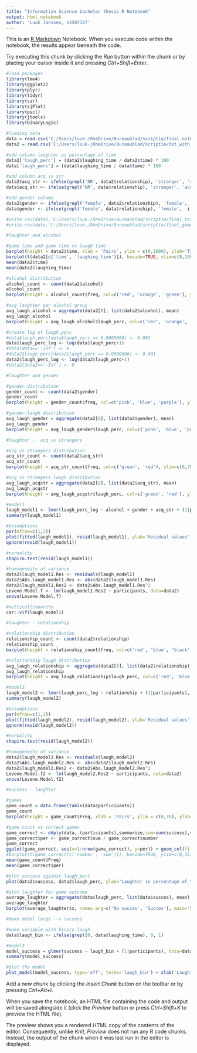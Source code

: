 ---
title: "Information Science bachelor thesis R Notebook"
output: html_notebook
author: 'Luuk Janssen, s3507327'
---

This is an [R Markdown](http://rmarkdown.rstudio.com) Notebook. When you execute code within the notebook, the results appear beneath the code. 

Try executing this chunk by clicking the *Run* button within the chunk or by placing your cursor inside it and pressing *Ctrl+Shift+Enter*. 

```{r}
#load packages
library(lme4)
library(ggplot2)
library(plyr)
library(tidyr)
library(car)
library(sjPlot)
library(pscl)
library(jtools)
library(binaryLogic)
```

```{r}
#loading data
data = read.csv('C:/Users/luuk-/OneDrive/Bureaublad/scriptie/final_no10.csv')
data2 = read.csv('C:/Users/luuk-/OneDrive/Bureaublad/scriptie/tot_with_laugh.csv')
```


```{r}
#add column laughter as percentage of time
data2['laugh_perc'] = (data2$laughing_time / data2$time) * 100
data['laugh_perc'] = (data$laughing_time / data$time) * 100

#add column acq vs str
data2$acq_str <- ifelse(grepl('NR', data2$relationship), 'stranger', 'acquaintance')
data$acq_str <- ifelse(grepl('NR', data$relationship), 'stranger', 'acquaintance')

#add gender column
data2$gender <- ifelse(grepl('female', data2$relationship), 'female',  ifelse(grepl('male', data2$relationship), 'male', 'mf'))
data$gender <- ifelse(grepl('female', data$relationship), 'female',  ifelse(grepl('male', data$relationship), 'male', 'mf'))

#write.csv(data2,'C:/Users/luuk-/OneDrive/Bureaublad/scriptie/final_tot.csv' ,row.names=FALSE)
#write.csv(data,'C:/Users/luuk-/OneDrive/Bureaublad/scriptie/final_games.csv' ,row.names=FALSE)
```

```{r}
#laughter and alcohol

#game time and game time vs laugh time
barplot(height = data2$time, xlab = 'Pairs', ylim = c(0,1000), ylab='Time in seconds', main='Total game time', col=c('black'))
barplot(t(data2[c('time', 'laughing_time')]), beside=TRUE, ylim=c(0,1000), col=c('black', 'green'), main='Total game time and laughing time', ylab='Time in seconds', xlab='Pairs')
mean(data2$time)
mean(data2$laughing_time)

#alcohol distribution
alcohol_count <- count(data2$alcohol)
alcohol_count
barplot(height = alcohol_count$freq, col=c('red', 'orange', 'green'), ylim=c(0,35), main='Distribution of alcohol groups', ylab='Pairs', xlab='Alcohol group', names.arg = alcohol_count$x)

#avg laughter per alcohol group
avg_laugh_alcohol = aggregate(data2[8], list(data2$alcohol), mean)
avg_laugh_alcohol
barplot(height = avg_laugh_alcohol$laugh_perc, col=c('red', 'orange', 'green'), ylim=c(0,6), main='Average laughter per alcohol group', ylab='Laughter in percentage of total time', xlab='Alcohol group', names.arg = avg_laugh_alcohol$Group.1)

#create log of laugh_perc
#data$laugh_perc[data$laugh_perc == 0.0000000] <- 0.001
data$laugh_perc_log <- log(data$laugh_perc+1)
#data[data=='-Inf'] <- 0
#data2$laugh_perc[data2$laugh_perc == 0.0000000] <- 0.001
data2$laugh_perc_log <- log(data2$laugh_perc+1)
#data2[data2=='-Inf'] <- 0
```

```{r}
#laughter and gender

#gender distribution
gender_count <- count(data2$gender)
gender_count
barplot(height = gender_count$freq, col=c('pink', 'blue', 'purple'), ylim=c(0,30), main='Distribution of gender groups', ylab='Pairs', xlab='Gender group', names.arg = gender_count$x)

#gender-laugh distribution
avg_laugh_gender = aggregate(data2[8], list(data2$gender), mean)
avg_laugh_gender
barplot(height = avg_laugh_gender$laugh_perc, col=c('pink', 'blue', 'purple'), ylim=c(0,6), main='Average laughter per gender group', ylab='Laughter in percentage of total time', xlab='Gender group', names.arg = avg_laugh_gender$Group.1)
```

```{r}
#laughter -  acq vs strangers

#acq vs strangers distribution
acq_str_count <- count(data2$acq_str)
acq_str_count
barplot(height = acq_str_count$freq, col=c('green', 'red'), ylim=c(0,70), main='Distribution of acquaintances and strangers', ylab='Pairs', xlab='Acquaintances versus strangers', names.arg = acq_str_count$x)

#acq vs strangers laugh distribution
avg_laugh_acqstr = aggregate(data2[8], list(data2$acq_str), mean)
avg_laugh_acqstr
barplot(height = avg_laugh_acqstr$laugh_perc, col=c('green', 'red'), ylim=c(0,5), main='Average laughter for acquaintances and strangers', ylab='Laughter in percentage of total time', xlab='Acquaintances versus strangers', names.arg = avg_laugh_acqstr$Group.1)

#model1
laugh_model1 <- lmer(laugh_perc_log ~ alcohol + gender + acq_str + (1|participants), data=data2)
summary(laugh_model1)

#assumptions
par(mfrow=c(1,2))
plot(fitted(laugh_model1), resid(laugh_model1), ylab='Residual values', xlab='Fitted values')
qqnorm(resid(laugh_model1))

#normality
shapiro.test(resid(laugh_model1))

#homogeneity of variance
data2$laugh_model1.Res <- residuals(laugh_model1)
data2$Abs.laugh_model1.Res <- abs(data2$laugh_model1.Res)
data2$laugh_model1.Res2 <- data2$Abs.laugh_model1.Res^2
Levene.Model.f <- lm(laugh_model1.Res2 ~ participants, data=data2)
anova(Levene.Model.f)

#multicollinearity
car::vif(laugh_model1)
```

```{r}
#laughter - relationship

#relationship distribution
relationship_count <- count(data2$relationship)
relationship_count
barplot(height = relationship_count$freq, col=c('red', 'blue', 'black', 'purple', 'grey', 'yellow', 'pink', 'green'), ylim=c(0,25), main='Distribution of relationship groups', ylab='Pairs', xlab='Relationship group', names.arg = relationship_count$x)

#relationship laugh distribution
avg_laugh_relationship <- aggregate(data2[8], list(data2$relationship), mean)
avg_laugh_relationship
barplot(height = avg_laugh_relationship$laugh_perc, col=c('red', 'blue', 'black', 'purple', 'grey', 'yellow', 'pink', 'green'), ylim=c(0,8), main='Average laughter per relationship group', ylab='Laughter in percentage of total time', xlab='Relationship group', names.arg = avg_laugh_relationship$Group.1)

#model2
laugh_model2 <- lmer(laugh_perc_log ~ relationship + (1|participants), data=data2)
summary(laugh_model2)

#assumptions
par(mfrow=c(1,2))
plot(fitted(laugh_model2), resid(laugh_model2), ylab='Residual values', xlab='Fitted values')
qqnorm(resid(laugh_model2))

#normality
shapiro.test(resid(laugh_model2))

#homogeneity of variance
data2$laugh_model2.Res <- residuals(laugh_model2)
data2$Abs.laugh_model2.Res <- abs(data2$laugh_model2.Res)
data2$laugh_model2.Res2 <- data2$Abs.laugh_model2.Res^2
Levene.Model.f2 <- lm(laugh_model2.Res2 ~ participants, data=data2)
anova(Levene.Model.f2)
```

```{r}
#success - laughter

#games
game_count = data.frame(table(data$participants))
game_count
barplot(height = game_count$Freq, xlab = 'Pairs', ylim = c(0,35), ylab='Games', main='Games played by the pairs', col=c('black'))

#game count vs correct games
game_correct <- ddply(data,.(participants),summarize,sum=sum(success),number=length(participants))
game_correct$per <- game_correct$sum / game_correct$number
game_correct
ggplot(game_correct, aes(x=1:nrow(game_correct), y=per)) + geom_col(fill='green', color='black') + xlab('Pairs') + ylab('Fraction of total games')
#barplot(t(game_correct[c('number', 'sum')]), beside=TRUE, ylim=c(0,35), col=c('black', 'green'), main='Games played and successive games by the pairs', xlab='Pairs', ylab='Games')
mean(game_count$Freq)
mean(game_correct$per)

#plot success against laugh_perc
plot(data2$success, data2$laugh_perc, ylab='Laughter in percentage of total time', xlab='Success percentage of all games', pch=16)

#plot laughter for game outcome
average_laughter = aggregate(data$laugh_perc, list(data$succes), mean)
average_laughter
barplot(average_laughter$x, names.arg=c('No succes', 'Succes'), main='Succes and laughter', ylab='Laughter in percentage of time', xlab='Groups', col=c('red', 'green'), ylim=c(0,6))
```


```{r}
#make model laugh --> success

#make variable with binary laugh
data$laugh_bin <- ifelse(grepl(0, data$laughing_time), 0, 1)

#model3
model_success = glmer(success ~ laugh_bin + (1|participants), data=data, family='binomial')
summary(model_success)

#plot the model
plot_model(model_success, type='eff', terms='laugh_bin') + xlab('Laughter') + ylab('Success')
```

Add a new chunk by clicking the *Insert Chunk* button on the toolbar or by pressing *Ctrl+Alt+I*.

When you save the notebook, an HTML file containing the code and output will be saved alongside it (click the *Preview* button or press *Ctrl+Shift+K* to preview the HTML file).

The preview shows you a rendered HTML copy of the contents of the editor. Consequently, unlike *Knit*, *Preview* does not run any R code chunks. Instead, the output of the chunk when it was last run in the editor is displayed.

